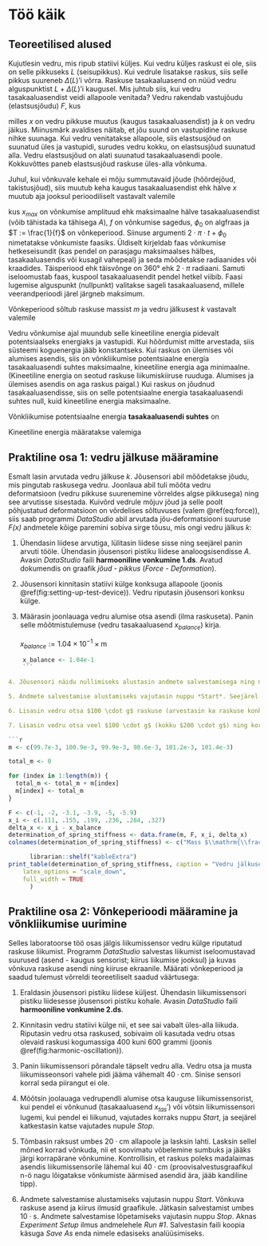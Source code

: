 # Töö käik

## Teoreetilised alused

Kujutlesin vedru, mis ripub statiivi küljes. Kui vedru küljes raskust ei ole, siis on selle pikkuseks *L* (seisupikkus). Kui vedrule lisatakse raskus, siis selle pikkus suureneb $\Delta(L)$'i võrra. Raskuse tasakaaluasend on nüüd vedru alguspunktist $L + \Delta(L)$'i kaugusel. Mis juhtub siis, kui vedru tasakaaluasendist veidi allapoole venitada? Vedru rakendab vastujõudu (elastsusjõudu) *F*, kus


```{=tex}
\begin{align}
F := -k \cdot x,
(\#eq:force)
\end{align}
```

milles *x* on vedru pikkuse muutus (kaugus tasakaaluasendist) ja *k* on vedru jäikus. Miinusmärk avaldises näitab, et jõu suund on vastupidine raskuse nihke suunaga. Kui vedru venitatakse allapoole, siis elastsusjõud on suunatud üles ja vastupidi, surudes vedru kokku, on elastsusjõud suunatud alla. Vedru elastsusjõud on alati suunatud tasakaaluasendi poole. Kokkuvõttes paneb elastsusjõud raskuse üles-alla võnkuma.

Juhul, kui võnkuvale kehale ei mõju summutavaid jõude (hõõrdejõud, takistusjõud), siis muutub keha kaugus tasakaaluasendist ehk hälve *x* muutub aja jooksul perioodiliselt vastavalt valemile


```{=tex}
\begin{align}
x := x_{max} \cdot sin(2 \cdot \pi \cdot f \cdot t + \phi_0) = x_{max} \cdot sin(\frac{2 \cdot \pi \cdot t}{T} + \phi_0),
(\#eq:deviation)
\end{align}
```

kus $x_{max}$ on võnkumise amplituud ehk maksimaalne hälve tasakaaluasendist (võib tähistada ka tähisega *A*), *f* on võnkumise sagedus, $\phi_0$ on algfraas ja $T := \frac{1}{f}$ on võnkeperiood. Siinuse argumenti $2 \cdot \pi \cdot t + \phi_0$ nimetatakse võnkumiste faasiks. Üldiselt kirjeldab faas võnkumise hetkeseisundit (kas pendel on parasjagu maksimaalses hälbes, tasakaaluasendis või kusagil vahepeal) ja seda mõõdetakse radiaanides või kraadides. Täisperiood ehk täisvõnge on 360° ehk $2 \cdot \pi$ radiaani. Samuti iseloomustab faas, kuspool tasakaaluasendit pendel hetkel viibib. Faasi lugemise alguspunkt (nullpunkt) valitakse sageli tasakaaluasend, millele veerandperioodi järel järgneb maksimum.

Võnkeperiood sõltub raskuse massist *m* ja vedru jälkusest *k* vastavalt valemile

```{=tex}
\begin{align}
T := 2 \cdot \pi \cdot \sqrt{\frac{m}{k}}.
(\#eq:period)
\end{align}
```

Vedru võnkumise ajal muundub selle kineetiline energia pidevalt potentsiaalseks energiaks ja vastupidi. Kui hõõrdumist mitte arvestada, siis süsteemi koguenergia jääb konstantseks. Kui raskus on ülemises või alumises asendis, siis on võnkliikumise potentsiaalne energia tasakaaluasendi suhtes maksimaalne, kineetiline energia aga minimaalne. (Kineetiline energia on seotud raskuse liikumiskiiruse ruuduga. Alumises ja ülemises asendis on aga raskus paigal.) Kui raskus on jõudnud tasakaaluasendisse, siis on selle potentsiaalne energia tasakaaluasendi suhtes null, kuid kineetiline energia maksimaalne.

Võnkliikumise potentsiaalne energia **tasakaaluasendi suhtes** on

```{=tex}
\begin{align}
E_{pot} := \frac{k \cdot x^2}{2}.
(\#eq:potential-energy)
\end{align}
```

Kineetiline energia määratakse valemiga

```{=tex}
\begin{align}
E_{kin} := \frac{m \cdot v^2}{2}
(\#eq:kinetic-energy)
\end{align}
```

## Praktiline osa 1: vedru jälkuse määramine

Esmalt lasin arvutada vedru jälkuse *k*. Jõusensori abil mõõdetakse jõudu, mis pingutab raskusega vedru. Joonlaua abil tuli mõõta vedru deformatsioon (vedru pikkuse suurenemine võrreldes algse pikkusega) ning see arvutisse sisestada. Kuivõrd vedrule mõjuv jõud ja selle poolt põhjustatud deformatsioon on võrdelises sõltuvuses (valem \@ref(eq:force)), siis saab programmi *DataStudio* abil arvutada jõu-deformatsiooni suuruse *F(x)* andmetele kõige paremini sobiva sirge tõusu, mis ongi vedru jälkus *k*:

1. Ühendasin liidese arvutiga, lülitasin liidese sisse ning seejärel panin arvuti tööle. Ühendasin jõusensori pistiku liidese analoogsisendisse *A*. Avasin *DataStudio* faili **harmooniline vonkumine 1.ds**. Avatud dokumendis on graafik *jõud - pikkus* (*Force - Deformation*).

2. Jõusensori kinnitasin statiivi külge konksuga allapoole (joonis \@ref(fig:setting-up-test-device)). Vedru riputasin jõusensori konksu külge.

3.  Määrasin joonlauaga vedru alumise otsa asendi (ilma raskuseta). Panin selle mõõtmistulemuse (vedru tasakaaluasend $x_{balance}$) kirja.

    $x_{balance} := \mathrm{1.04 \times 10^{-1} \times m}$
    
```r
    x_balance <- 1.04e-1
    ```

4. Jõusensori näidu nullimiseks alustasin andmete salvestamisega ning nullisin mõõtetulemuse (see kuvatakse *Digits*-aknas) vajutades jõusensori küljel oleat *Tare*-nuppu. Lõpetasin andmete salvestamise ja kustutasin mõõtetulemused.

5. Andmete salvestamise alustamiseks vajutasin nuppu *Start*. Seejärel vajutasin nupule *Keep*. Avanes *Keyboard Sampling*'i aken. Sinna sain sisestada vedru deformatsiooni meetrites. Sisestasin deformatsiooni. Juhul, kui mul vedru otsa polnud raskusi riputatud, pidi see olema *0*. Väärtuse salvestamiseks vajutasin *Enter*, arvuti salvestas samaaegselt jõusensori *F* näidu.

6. Lisasin vedru otsa $100 \cdot g$ raskuse (arvestasin ka raskuse konksu massi). Mõõtsin vedru otsa uue asendi $x_i$. Lasin arvutada erinevuse uue asendi ja tasakaaluasendi vahel $\Delta(x)$ ehk deformatsiooni, kus $\Delta(x) := x_i - x_{balance}$ ning vajutasin taas nuppu *Keep* ning sisestasin arvutisse saadud deformatsiooni väärtuse meetrites. Väärtuse salvestamiseks ja uue jõusensori näidu võtmiseks vajutasin taas klahvile *Enter*. *Entry #2* väärtus ilmus andmeloendisse. Samal ajal täitsin ka tabelit \@ref(tab:determination-of-spring-stiffness).

7. Lisasin vedru otsa veel $100 \cdot g$ (kokku $200 \cdot g$) ning kordasin vedru alumise otsa uue asendi määramist ja deformatsiooni arvutamist ning arvutisse sisestamist. Jätkasin raskuste lisamist $100 \cdot g$ kaupa, kuni olin kokku lisanud $600 \cdot g$. Andmete salvestamise lõpetamiseks vajutasin nuppu *Stop* (punane kastike *Keep*-nupu kõrval).

```r
m <- c(99.7e-3, 100.9e-3, 99.9e-3, 98.6e-3, 101.2e-3, 101.4e-3)

total_m <- 0

for (index in 1:length(m)) {
  total_m <- total_m + m[index]
  m[index] <- total_m
}

F <- c(-1, -2, -3.1, -3.9, -5, -5.9)
x_i <- c(.111, .155, .199, .236, .284, .327)
delta_x <- x_i - x_balance
determination_of_spring_stiffness <- data.frame(m, F, x_i, delta_x)
colnames(determination_of_spring_stiffness) <- c("Mass $\\mathrm{\\frac{1}{g}}$", "Jõud $\\frac{F}{\\mathrm{N}}$", "Vedru otsa asend $\\frac{x_i}{\\mathrm{m}}$", "Deformatsioon $\\frac{\\Delta(x)}{m}$")

      librarian::shelf("kableExtra")
print_table(determination_of_spring_stiffness, caption = "Vedru jälkuse määramine", digits = 6) %>% kable_styling(    bootstrap_options = c("striped", "bordered", "condensed", "responsive", "hover"),
    latex_options = "scale_down",
    full_width = TRUE
      )
```

## Praktiline osa 2: Võnkeperioodi määramine ja võnkliikumise uurimine

Selles laboratoorse töö osas jälgis liikumissensor vedru külge riputatud raskuse liikumist. Programm *DataStudio* salvestas liikumist iseloomustavad suurused (asend - kaugus sensorist; kiirus liikumise jooksul) ja kuvas võnkuva raskuse asendi ning kiiruse ekraanile. Määrati võnkeperiood ja saadud tulemust võrreldi teoreetiliselt saadud väärtusega:

1. Eraldasin jõusensori pistiku liidese küljest. Ühendasin liikumissensori pistiku liidesesse jõusensori pistiku kohale. Avasin *DataStudio* faili **harmooniline vonkumine 2.ds**.

2. Kinnitasin vedru statiivi külge nii, et see sai vabalt üles-alla liikuda. Riputasin vedru otsa raskused, sobivaim oli kasutada vedru otsas olevaid raskusi kogumassiga 400 kuni 600 grammi (joonis \@ref(fig:harmonic-oscillation)).

3. Panin liikumissensori põrandale täpselt vedru alla. Vedru otsa ja musta liikumisseonsori vahele pidi jääma vähemalt $\mathrm{40 \cdot cm}$. Sinise sensori korral seda piirangut ei ole.

4. Mõõtsin joolauaga vedrupendli alumise otsa kauguse liikumissensorist, kui pendel ei võnkunud (tasakaaluasend $x_{tas}'$) või võtsin liikumissensori lugemi, kui pendel ei liikunud, vajutades korraks nuppu *Start*, ja seejärel katkestasin katse vajutades nupule *Stop*.

5. Tõmbasin raksust umbes $\mathrm{20 \cdot cm}$ allapoole ja lasksin lahti. Lasksin sellel mõned korrad võnkuda, nii et soovimatu võbelemine sumbuks ja jääks järgi korrapärane võnkumine. Kontrollisin, et raskus poleks madalaimas asendis liikumissensorile lähemal kui $\mathrm{40 \cdot cm}$ (proovisalvestusgraafikul n-ö nagu lõigatakse võnkumiste äärmised asendid ära, jääb kandiline tipp).

6. Andmete salvestamise alustamiseks vajutasin nuppu *Start*. Võnkuva raskuse asend ja kiirus ilmusid graafikule. Jätkasin salvestamist umbes $\mathrm{10 \cdot s}$. Andmete salvestamise lõpetamiseks vajutasin nuppu *Stop*. Aknas *Experiment Setup* ilmus andmelehele *Run #1*. Salvestasin faili koopia käsuga *Save As* enda nimele edasiseks analüüsimiseks.
